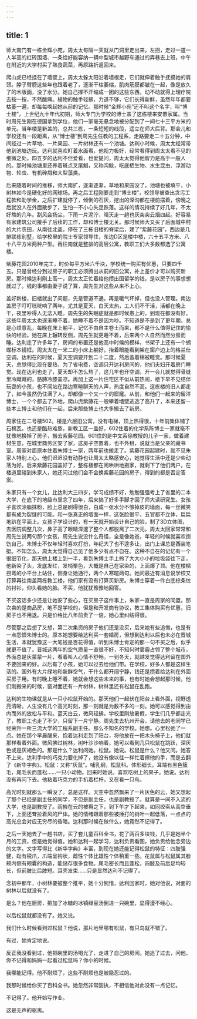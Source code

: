 ```yaml
---
---
---
```

title: 1
---




师大南门有一栋金辉小苑，周太太每隔一天就从门洞里走出来，左拐，走过一道一人半高的红砖围墙、一条恰好能容纳一辆中型城市越野车通过的弄巷去上班，中午在附近的大学村买了熟食蔬菜，再原路折返回来。

爬山虎已经挂在了墙壁上，周太太躲太阳沿着墙根走，它们就伸着触手抚摸她的肩颈。脖子臂膀这些年也跟着老了，逐渐干枯萎缩，肌肉筋膜都皱在一起，像是放久了的木版画，没了水分。她自己撑不开缩成一团的这些东西，动不动就得上理疗院去按一按，不然酸痛。植物的触手轻拂，力道不够，它们长得新鲜，虽然年年都要枯萎一遍，却每每唤起她从前的记忆。那时候“金辉小苑”还不叫这个名字，叫“博士楼”，上世纪九十年代初期，师大专门为学校的博士盖了这栋楼来安置家属。当时周先生刚在德国拿到学位，他们一家毫无悬念地被分配到了一间七十三平方米的单元。当年楼是新盖的，总共三栋，一条短短的线段，遥立在师大后背。那会儿和学校还有一段距离，从“博士楼”到周先生任教的工程系，走路要走二十五分钟，中间经过一片草地、一片果园、一片树林还有一个池塘。达利小时候，周太太经常带他到池塘边玩。达利就喜欢盯着水面看，他视力极好，经常看得到周太太看不见的细微之处。四五岁的达利不但爱看，也爱提问，周太太觉得他智力是高于一般人的。那时候池塘里还养着斑点叉尾鮰，又称沟鲶，吃底栖生物、水生昆虫、浮游动物、轮虫、有机碎屑和大型藻类。

后来随着时间的推移，师大南扩，逐渐逐渐，草地和果园没了，池塘也被填平，小树林如今是硬化好的网球场。再之后工程刚要走到“博士楼”，校领导被查出贪污工程款和助学金，之后扩建就停了，倾倒的石灰，挖出的深沟都在楼前摆着，傍晚之后就没人在外面散步了，生怕一不小心失足跌落。这样的情况持续了好几年，不太好熬的几年。刮风会扬尘，下雨一片泥泞，晴天走一趟也灰突突云烟四起。好容易有家建筑公司接手了后续的工作，却和博士楼无关。那时候师大又买了后面城中村的大片农田，从南往北盖，停在了三栋旧楼的脊梁后，建了“紫藤花园”，西边是几排联栋别墅，给学校里的院士专家领导住，东边D区是楼中楼，六十五平方米、八十八平方米两种户型。再往南就是整排的高层公寓，教职工们大多数都选了公寓楼。

紫藤花园2010年完工，时价每平方米六千块，学校统一购买有优惠，只要四千五。只是曾经分到过房子的职工必须腾出从前的旧公寓，补上差价才可以购买新房。那时候达利刚上高一，周太太正忙着给他攒出国留学的钱，是以房子的事想想就过了。钱的事都由妻子说了算，周先生对这些从来不上心。

盖好新楼，旧楼就出了问题，先是管道不通，再是暖气坏掉，但也没人管理。南边盖房子叮叮咣咣响了两年，尤其是夏天，白天太热，工人们不干活，活都在晚上干，夜里吵得人无法入睡。周先生的失眠症就是那时候患上的，到现在都没有好。这些年周太太也逐渐睡不着，她睡不着不是因为吵。不知道是不是到了更年期，总是心烦意乱，每晚在床上躺平，记忆不由自主卷土而来，都不是什么值得记住的愉快的经验。她在床上辗转反侧，周先生就更睡不着，后来两个人自然而然分房而睡。达利走了许多年了，房间的布置还是他高中时候的模样，书架子上还有一个蝴蝶标本镜框。周太太在一米二的小床上躺好，抬着眼能看到架在窗户边上的格兰仕空调。达利在的时候，夏天空调要开到二十二度，然后盖着棉被睡觉。那时候夏天，总觉得比现在要热，为了省电费，空调只开达利房间的，他们夫妇开着房门睡觉。现在达利也走了，夏天却不怎么热了，这几年也开空调，开一会儿就觉得骨缝里冷飕飕的，胳膊冷膝盖凉。再加上这一片住宅区不似从前热闹，楼下早不见结伴玩耍的小孩，也不闻站在路边寒暄聊天的人声，热度自然不高。这栋楼的旧人都走了，如今虽然仍住满了人，却都像一个又一个的窟窿。从前，和他们一起来的留洋博士，一个个都去了外地，爬山虎紫藤花一般攀着墙壁逃逸了高升了，本来还留一些本土博士和他们在一起，后来那些博士也大多搬去了新房。

周家住在二号楼502。楼是六层旧公寓，没有电梯，顶上热得很，十年前集体铺了石棉瓦，也还是酷热难熬，新教工区一盖好，602住着的化学系陈博士一家就毫不犹豫地换掉了房子，搬去紫藤花园。601住的是中文系徐教授的儿子一家，做着建材生意，在城里商务区安了家，这房子空置着，也不外租，说就当是父亲的藏书室。周家对面原本住着朱博士一家，两年前也搬走了。紫藤花园起建时，就不见朱家人特别上心，他们迟迟没有动静也让周太太略感安心，她觉得生活中还是少些动荡为好。后来紫藤花园盖好了，整栋楼都在闹哄哄地搬家，就剩下了他们两户。在楼道里碰到朱家人，她还问过他们会不会换紫藤花园的房子，得到的都是否定答案。

朱家只有一个女儿，比达利大三四岁，学习成绩不好，勉勉强强考上了省里的二本大学，在底下的地级市里念了四年，后来搞了好多手脚才回了师大读研究生。女孩子喜欢涂脂抹粉，脸上总是刷得很白，白成一张水分不够掉皮的墙面，每一丝微笑都有成为裂缝的可能。和一张真正的墙面一样，这张脸很平，五官都不立体，扁扁地趴在平面上。女孩子学设计的，有一天就开始设计自己的脸，制了3D立体图，去医院调整几次，鼻子高了眼睛深邃了整个人都脱离了二次元。周太太回家常常和周先生说两句那个女孩，周先生说没什么奇怪，全是像她爸，年轻的时候就喜欢捯饬自己。朱博士不仅年轻时喜欢打扮，年纪大了也不遑多让，出门上课总是西装笔挺。不知怎么，周太太觉得自己见了他多少有点不自在。这种不自在的记忆有一个很细节化，那天她上楼上到一半，看到朱博士手上拎了大大小小的垃圾袋往下走，他新染了头，发底发红，发梢栗色，大概是自己在家染的，上面爆了顶。他在楼梯拐弯的小平台上站住，侧身让她通行，两个人寒暄两句。她问最近有消息说学校又打算再往南盖两栋教工楼，他们家有没有打算买新房。朱博士穿着一件白底棕条纹的衬衫，仰头看她的脸。不买，他犹犹豫豫地回答。

不买这话多少还是让她安了些心，在买房子这件事上，朱家一直是周家的同盟。那次卖的是商品房，地不是学校的，但是和开发商有协议，教工集体购买有优惠，旧房子也不用退。只是价格比八年前贵了一倍，她心里纠结得很。

尽管那之后想了又想，第二次集资的房子他们还是没买，后来她有些追悔，也是有一点怨恨朱博士的。原本她想要给达利买一套婚房，但想到达利以后也未必在晋城生活，本就犹豫这一大笔钱是否花得值，听到朱博士肯定的那一句不买之后，似乎就更不值了。晋城这两年的空气质量一直很不好，不知何时雾霾占领了整个城市，外面总是灰蒙蒙一片，看着叫人心情不舒畅。一到冬天，就越发觉得达利留在国外不要回来的好。以后有了小孩，她可以过去给他们带。在学校，好多人都是这样生活的。国外有大片绿地和新鲜空气，干什么都开阔宁静，钱还是攒着给达利在外面买房子用。有时晚上睡不着，她就会想这些未来的事，也有时她会想起那时候，他们刚搬来的时候，窗对面还有一片树林，树林里还有松鼠在乱跑。

达利的生物课就是从一只小松鼠开始的。那天他们一起伏在阳台上看外面，视野透亮清晰。人生没有几个高光时刻，那一刻就是为数不多的一刻。她可以感觉得到由内而外的放松与平和。蓝天白云，微风轻拂。学校里刚放暑假，学生们几乎都走光了，教职工也走了不少，只留下一片宁静。周先生去杭州开会，请他去的老同学已经荣升一所三流大学的工程系副主任。那么不知名的学校。她想。心里松弛了一点。她在那个早晨醒来，抱着达利走到了阳台，将他放在一把木头椅子上，他们就那样看着外面。微风拂过树林，树叶沙沙响着，她可以看到几只松鼠在跳跃，深灰色或是灰褐色的。那是什么？达利问她。松鼠。她说。松鼠是什么？他又问。她答不上来。达利手中的巧克力要化掉了，她没有像以往一样忙着擦他的手，而是去翻了《新华字典》。松鼠：又称“灰鼠”。哺乳纲，松鼠科。体形细长。耳端有黑色簇毛，尾毛长而蓬松……一只小动物。回来时她说。喜欢吃树上的果子。她说。达利没有再问下去。他粘着巧克力的手扒着栏杆，又在看一只鸟。

高光时刻就那么一瞬没了。总是这样。天空中忽然飘来了一片灰色的云，她又想起了那个已经是副主任的同学，不但是副主任，也是副教授了。就算是一间不入流的大学，也是副教授了。雨掖在云的被褥之下，到下午才下起来，如同绞索从高空垂下，上面还耷拉着风的尸体。她的情绪跟着那些被捶打的树叶一起低落，一点点的高光总会对应无穷尽的昏暗。达利那时候在做什么，她竟然不记得了。

之后一天她去了一趟书店，买了套儿童百科全书，花了两百多块钱，几乎是她半个月的工资，但是她觉得值。她和达利一起学习，达利负责看图，她负责给他念旁边的文字。文字写得比《新华字典》丰富，到现在她还能记得松鼠的特征：四肢强健，趾有锐爪，爪端呈钩状，雌性个体比雄性个体稍重一些。花鼠属与松鼠属其脸颊内侧有颊囊的构造，能储存很多食物。尾毛密长而且蓬松，四肢及前后足均较长，但前肢比后肢短。耳壳发束……只是显然达利不记得了。

念初中那年，小树林要被整个推平，她十分惋惜，达利回家时，她对他说，对面的树林以后就没有了。

是么？他在厨房，把加了冰糖的冰镇绿豆汤倒进一只碗里，显得漫不经心。

以后松鼠就都没有了。她又说。

我们什么时候看到过松鼠？他说，那片地里哪有松鼠，有只鸟就不错了。

有过，她肯定地说。

反正我没看到过，他把碗里的汤喝光了，走进了自己的房间。她追了过去，问他，你不记得和妈妈一起看过松鼠吗？你小的时候。

我哪能记得。他不耐烦了，这些不耐烦也是被隐忍过的。

我那时候给你买了百科全书。她忽然非常固执，不相信他对此没有一点记忆。

不记得了。他开始写作业。

这是无声的驱离。